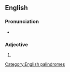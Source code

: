 {{also|lil|li'l|li-l|lil-}}
==English==

===Pronunciation===
* {{rhymes|ɪl}}

===Adjective===
{{head|en|adjective}}

# {{misspelling of|li'l}}
[[Category:English palindromes]]